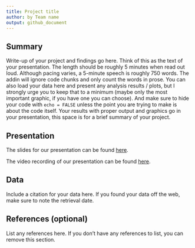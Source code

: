 ```yaml
---
title: Project title
author: by Team name
output: github_document
---
```


## Summary

Write-up of your project and findings go here. Think of this as the text of your presentation. The length should be roughly 5 minutes when read out loud. Although pacing varies, a 5-minute speech is roughly 750 words. The addin will ignore code chunks and only count the words in prose. You can also load your data here and present any analysis results / plots, but I strongly urge you to keep that to a minimum (maybe only the most important graphic, if you have one you can choose). And make sure to hide your code with `echo = FALSE` unless the point you are trying to make is about the code itself. Your results with proper output and graphics go in your presentation, this space is for a brief summary of your project.

## Presentation

The slides for our presentation can be found [here](presentation/presentation.html).

<!-- Keep only if you have recorded a video of your presentation. -->
The video recording of our presentation can be found [here](INSERT LINK TO VIDEO).
<!-- -->

## Data 

Include a citation for your data here. If you found your data off the web, make sure to note the retrieval date. 

## References (optional)

List any references here. If you don't have any references to list, you can remove this section.
